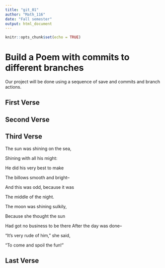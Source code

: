 ```yaml
---
title: "git_01"
author: "Math_116"
date: "Fall semester"
output: html_document
---
```


```r
knitr::opts_chunk$set(echo = TRUE)
```
# Build a Poem with commits to different branches
Our project will be done using a sequence of save and commits and branch actions.
<!-- Do not modify or change any text in "!--" bracketed areas such as this --- these are instructions to
you, if you change any of this the git program will notice it and compromise your git merging strategy !-->

## First Verse 
<!--Put the first five lines of a poem by Lewis Carrol in this section!-->

## Second Verse
<!--Put the first five lines of a poem by Robert Frost here!-->

## Third Verse
<!--Put the first two verses of The Walrus and the Carpenter here!-->
 The sun was shining on the sea,
 
Shining with all his might:

He did his very best to make

The billows smooth and bright--

And this was odd, because it was

The middle of the night.

The moon was shining sulkily,

Because she thought the sun


Had got no business to be there
After the day was done--

"It's very rude of him," she said,

"To come and spoil the fun!"

## Last Verse
<!--Put a short poem of your choice 8-20 lines,here!-->

